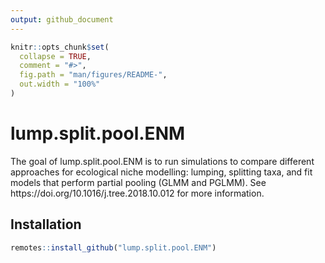 ```yaml
---
output: github_document
---
```


<!-- README.md is generated from README.Rmd. Please edit that file -->

```r
knitr::opts_chunk$set(
  collapse = TRUE,
  comment = "#>",
  fig.path = "man/figures/README-",
  out.width = "100%"
)
```
# lump.split.pool.ENM

The goal of lump.split.pool.ENM is to run simulations to compare different approaches for ecological niche modelling: lumping, splitting taxa, and fit models that perform partial pooling (GLMM and PGLMM). See https://doi.org/10.1016/j.tree.2018.10.012 for more information.

## Installation

``` r
remotes::install_github("lump.split.pool.ENM")
```

